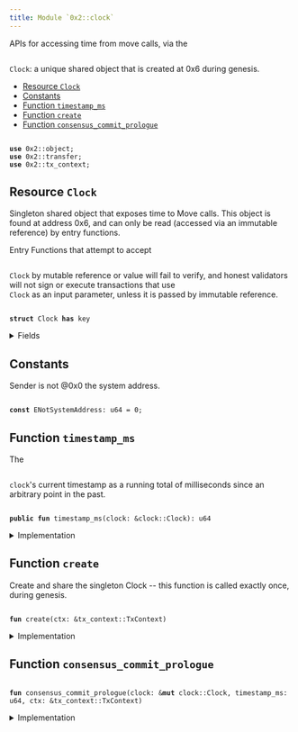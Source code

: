 ```yaml
---
title: Module `0x2::clock`
---
```


APIs for accessing time from move calls, via the <code>
<Link href="../iota-framework/clock.md#0x2_clock_Clock">Clock</Link></code>: a unique
shared object that is created at 0x6 during genesis.


-  [Resource `Clock`](#0x2_clock_Clock)
-  [Constants](#@Constants_0)
-  [Function `timestamp_ms`](#0x2_clock_timestamp_ms)
-  [Function `create`](#0x2_clock_create)
-  [Function `consensus_commit_prologue`](#0x2_clock_consensus_commit_prologue)


<pre><code>
<b>use</b> <Link href="../iota-framework/object.md#0x2_object">0x2::object</Link>;
<b>use</b> <Link href="../iota-framework/transfer.md#0x2_transfer">0x2::transfer</Link>;
<b>use</b> <Link href="../iota-framework/tx_context.md#0x2_tx_context">0x2::tx_context</Link>;
</code></pre>



<Link id="0x2_clock_Clock"></Link>

## Resource `Clock`

Singleton shared object that exposes time to Move calls.  This
object is found at address 0x6, and can only be read (accessed
via an immutable reference) by entry functions.

Entry Functions that attempt to accept <code>
<Link href="../iota-framework/clock.md#0x2_clock_Clock">Clock</Link></code> by mutable
reference or value will fail to verify, and honest validators
will not sign or execute transactions that use <code>
<Link href="../iota-framework/clock.md#0x2_clock_Clock">Clock</Link></code> as an
input parameter, unless it is passed by immutable reference.


<pre><code>
<b>struct</b> <Link href="../iota-framework/clock.md#0x2_clock_Clock">Clock</Link> <b>has</b> key
</code></pre>



<details>
<summary>Fields</summary>


<dl>
<dt>
<code>
id: <Link href="../iota-framework/object.md#0x2_object_UID">object::UID</Link></code>
</dt>
<dd>

</dd>
<dt>
<code>
timestamp_ms: u64</code>
</dt>
<dd>
 The clock's timestamp, which is set automatically by a
 system transaction every time consensus commits a
 schedule, or by <code>
iota::clock::increment_for_testing</code> during
 testing.
</dd>
</dl>


</details>

<Link id="@Constants_0"></Link>

## Constants


<Link id="0x2_clock_ENotSystemAddress"></Link>

Sender is not @0x0 the system address.


<pre><code>
<b>const</b> <Link href="../iota-framework/clock.md#0x2_clock_ENotSystemAddress">ENotSystemAddress</Link>: u64 = 0;
</code></pre>



<Link id="0x2_clock_timestamp_ms"></Link>

## Function `timestamp_ms`

The <code>
<Link href="../iota-framework/clock.md#0x2_clock">clock</Link></code>'s current timestamp as a running total of
milliseconds since an arbitrary point in the past.


<pre><code>
<b>public</b> <b>fun</b> <Link href="../iota-framework/clock.md#0x2_clock_timestamp_ms">timestamp_ms</Link>(<Link href="../iota-framework/clock.md#0x2_clock">clock</Link>: &<Link href="../iota-framework/clock.md#0x2_clock_Clock">clock::Clock</Link>): u64
</code></pre>



<details>
<summary>Implementation</summary>


<pre><code>
<b>public</b> <b>fun</b> <Link href="../iota-framework/clock.md#0x2_clock_timestamp_ms">timestamp_ms</Link>(<Link href="../iota-framework/clock.md#0x2_clock">clock</Link>: &<Link href="../iota-framework/clock.md#0x2_clock_Clock">Clock</Link>): u64 \{
    <Link href="../iota-framework/clock.md#0x2_clock">clock</Link>.timestamp_ms
}
</code></pre>



</details>

<Link id="0x2_clock_create"></Link>

## Function `create`

Create and share the singleton Clock -- this function is
called exactly once, during genesis.


<pre><code>
<b>fun</b> <Link href="../iota-framework/clock.md#0x2_clock_create">create</Link>(ctx: &<Link href="../iota-framework/tx_context.md#0x2_tx_context_TxContext">tx_context::TxContext</Link>)
</code></pre>



<details>
<summary>Implementation</summary>


<pre><code>
<b>fun</b> <Link href="../iota-framework/clock.md#0x2_clock_create">create</Link>(ctx: &TxContext) \{
    <b>assert</b>!(ctx.sender() == @0x0, <Link href="../iota-framework/clock.md#0x2_clock_ENotSystemAddress">ENotSystemAddress</Link>);

    <Link href="../iota-framework/transfer.md#0x2_transfer_share_object">transfer::share_object</Link>(<Link href="../iota-framework/clock.md#0x2_clock_Clock">Clock</Link> \{
        id: <Link href="../iota-framework/object.md#0x2_object_clock">object::clock</Link>(),
        // Initialised <b>to</b> zero, but set <b>to</b> a real timestamp by a
        // system transaction before it can be witnessed by a <b>move</b>
        // call.
        timestamp_ms: 0,
    })
}
</code></pre>



</details>

<Link id="0x2_clock_consensus_commit_prologue"></Link>

## Function `consensus_commit_prologue`



<pre><code>
<b>fun</b> <Link href="../iota-framework/clock.md#0x2_clock_consensus_commit_prologue">consensus_commit_prologue</Link>(<Link href="../iota-framework/clock.md#0x2_clock">clock</Link>: &<b>mut</b> <Link href="../iota-framework/clock.md#0x2_clock_Clock">clock::Clock</Link>, timestamp_ms: u64, ctx: &<Link href="../iota-framework/tx_context.md#0x2_tx_context_TxContext">tx_context::TxContext</Link>)
</code></pre>



<details>
<summary>Implementation</summary>


<pre><code>
<b>fun</b> <Link href="../iota-framework/clock.md#0x2_clock_consensus_commit_prologue">consensus_commit_prologue</Link>(
    <Link href="../iota-framework/clock.md#0x2_clock">clock</Link>: &<b>mut</b> <Link href="../iota-framework/clock.md#0x2_clock_Clock">Clock</Link>,
    timestamp_ms: u64,
    ctx: &TxContext,
) \{
    // Validator will make a special system call <b>with</b> sender set <b>as</b> 0x0.
    <b>assert</b>!(ctx.sender() == @0x0, <Link href="../iota-framework/clock.md#0x2_clock_ENotSystemAddress">ENotSystemAddress</Link>);

    <Link href="../iota-framework/clock.md#0x2_clock">clock</Link>.timestamp_ms = timestamp_ms
}
</code></pre>



</details>
